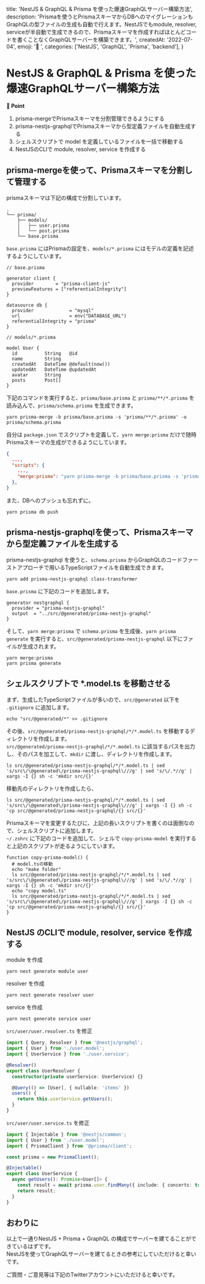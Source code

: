 
  title: 'NestJS & GraphQL & Prisma を使った爆速GraphQLサーバー構築方法',
  description: 'Prismaを使うとPrismaスキーマからDBへのマイグレーションもGraphQLの型ファイルの生成も自動で行えます。NestJSでもmodule, resolver, serviceが半自動で生成できるので、Prismaスキーマを作成すればほとんどコードを書くことなくGraphQLサーバーを構築できます。',
  createdAt: '2022-07-04',
  emoji: '🗼 ',
  categories: ['NestJS', 'GraphQL', 'Prisma', 'backend'],
}

# NestJS & GraphQL & Prisma を使った爆速GraphQLサーバー構築方法 

**📍 Point**
1. prisma-mergeでPrismaスキーマを分割管理できるようにする
2. prisma-nestjs-graphqlでPrismaスキーマから型定義ファイルを自動生成する
3. シェルスクリプトで model を定義しているファイルを一括で移動する
4. NestJSのCLIで module, resolver, service を作成する

## prisma-mergeを使って、Prismaスキーマを分割して管理する

prismaスキーマは下記の構成で分割しています。

```
.
└── prisma/
    ├── models/
    │   ├── user.prisma
    │   └── post.prisma
    └── base.prisma
```

`base.prisma` にはPrismaの設定を、`models/*.prisma` にはモデルの定義を記述するようにしています。

```
// base.prisma

generator client {
  provider        = "prisma-client-js"
  previewFeatures = ["referentialIntegrity"]
}

datasource db {
  provider             = "mysql"
  url                  = env("DATABASE_URL")
  referentialIntegrity = "prisma"
}
```

```
// models/*.prisma

model User {
  id          String   @id
  name        String
  createdAt   DateTime @default(now())
  updatedAt   DateTime @updatedAt
  avatar      String
  posts       Post[]
}
```

下記のコマンドを実行すると、`prisma/base.prisma` と `prisma/**/*.prisma` を読み込んで、`prisma/schema.prisma` を生成できます。

```shell
yarn prisma-merge -b prisma/base.prisma -s 'prisma/**/*.prisma' -o prisma/schema.prisma
```

自分は `package.json` でスクリプトを定義して、`yarn merge:prisma` だけで随時Prismaスキーマの生成ができるようにしています。

```json
{
  ...,
  "scripts": {
    ...,
    "merge:prisma": "yarn prisma-merge -b prisma/base.prisma -s 'prisma/**/*.prisma' -o prisma/schema.prisma"
  },
}
```

また、DBへのプッシュも忘れずに。

```shell
yarn prisma db push
```

## prisma-nestjs-graphqlを使って、Prismaスキーマから型定義ファイルを生成する

prisma-nestjs-graphql を使うと、`schema.prisma` からGraphQLのコードファーストアプローチで用いるTypeScriptファイルを自動生成できます。

```shell
yarn add prisma-nestjs-graphql class-transformer
```

`base.prisma` に下記のコードを追加します。

```
generator nestgraphql {
  provider = "prisma-nestjs-graphql"
  output  = "../src/@generated/prisma-nestjs-graphql"
}
```

そして、`yarn merge:prisma` で `schema.prisma` を生成後、`yarn prisma generate` を実行すると、`src/@generated/prisma-nestjs-graphql` 以下にファイルが生成されます。

```shell
yarn merge:prisma
yarn prisma generate
```

## シェルスクリプトで *.model.ts を移動させる

まず、生成したTypeScriptファイルが多いので、`src/@generated` 以下を `.gitignore` に追加します。

```shell
echo "src/@generated/*" >> .gitignore
```

その後、`src/@generated/prisma-nestjs-graphql/*/*.model.ts` を移動するディレクトリを作成します。  
`src/@generated/prisma-nestjs-graphql/*/*.model.ts` に該当するパスを出力し、そのパスを加工して、`mkdir` に渡し、ディレクトリを作成します。

```shell
ls src/@generated/prisma-nestjs-graphql/*/*.model.ts | sed 's/src\/\@generated\/prisma-nestjs-graphql\///g' | sed 's/\/.*//g' | xargs -I {} sh -c 'mkdir src/{}'
```
移動先のディレクトリを作成したら、


```shell
ls src/@generated/prisma-nestjs-graphql/*/*.model.ts | sed 's/src\/\@generated\/prisma-nestjs-graphql\///g' | xargs -I {} sh -c 'cp src/@generated/prisma-nestjs-graphql/{} src/{}'
```

Prismaスキーマを変更するたびに、上記の長いスクリプトを書くのは面倒なので、シェルスクリプトに追加します。  
`~/.zshrc` に下記のコードを追加して、シェルで `copy-prisma-model` を実行すると上記のスクリプトが走るようにしています。

```shell
function copy-prisma-model() {
  # model.tsの移動
  echo "make folder"
  ls src/@generated/prisma-nestjs-graphql/*/*.model.ts | sed 's/src\/\@generated\/prisma-nestjs-graphql\///g' | sed 's/\/.*//g' | xargs -I {} sh -c 'mkdir src/{}'
  echo "copy model.ts"
  ls src/@generated/prisma-nestjs-graphql/*/*.model.ts | sed 's/src\/\@generated\/prisma-nestjs-graphql\///g' | xargs -I {} sh -c 'cp src/@generated/prisma-nestjs-graphql/{} src/{}'
}
```

## NestJS のCLIで module, resolver, service を作成する

module を作成

```shell
yarn nest generate module user
```

resolver を作成

```shell
yarn nest generate resolver user
```

service を作成

```shell
yarn nest generate service user
```

`src/user/user.resolver.ts` を修正

```ts
import { Query, Resolver } from '@nestjs/graphql';
import { User } from './user.model';
import { UserService } from './user.service';

@Resolver()
export class UserResolver {
  constructor(private userService: UserService) {}

  @Query(() => [User], { nullable: 'items' })
  users() {
    return this.userService.getUsers();
  }
}
```

`src/user/user.service.ts` を修正

```ts
import { Injectable } from '@nestjs/common';
import { User } from './user.model';
import { PrismaClient } from '@prisma/client';

const prisma = new PrismaClient();

@Injectable()
export class UserService {
  async getUsers(): Promise<User[]> {
    const result = await prisma.user.findMany({ include: { concerts: true } });
    return result;
  }
}
```

## おわりに

以上で一通りNestJS + Prisma + GraphQL の構成でサーバーを建てることができているはずです。  
NestJSを使ってGraphQLサーバーを建てるときの参考にしていただけると幸いです。

ご質問・ご意見等は下記のTwitterアカウントにいただけると幸いです。

<TwitterButton />


